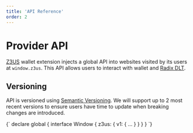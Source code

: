 ```yaml
---
title: 'API Reference'
order: 2
---
```


# Provider API

[Z3US](https://z3us.com) wallet extension injects a global API into websites visited by its users at `window.z3us`. This API allows users to interact with wallet and [Radix DLT](https://www.radixdlt.com/).

## Versioning

API is versioned using [Semantic Versioning](https://semver.org/). We will support up to 2 most recent versions to ensure users have time to update when breaking changes are introduced.

<SyntaxHighlighter language="typescript">
	{`
declare global {
	interface Window {
		z3us: {
			v1: { ... }
		}
	}
}
  `}
</SyntaxHighlighter>
